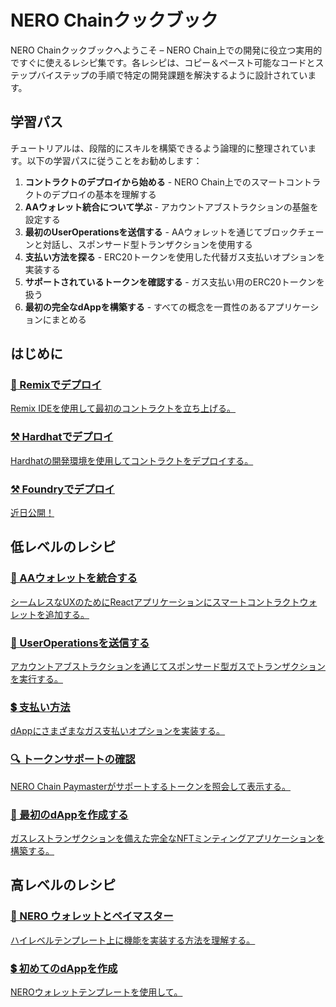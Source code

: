 
# NERO Chainクックブック

NERO Chainクックブックへようこそ – NERO Chain上での開発に役立つ実用的ですぐに使えるレシピ集です。各レシピは、コピー＆ペースト可能なコードとステップバイステップの手順で特定の開発課題を解決するように設計されています。

## 学習パス

チュートリアルは、段階的にスキルを構築できるよう論理的に整理されています。以下の学習パスに従うことをお勧めします：

1. **コントラクトのデプロイから始める** - NERO Chain上でのスマートコントラクトのデプロイの基本を理解する
2. **AAウォレット統合について学ぶ** - アカウントアブストラクションの基盤を設定する
3. **最初のUserOperationsを送信する** - AAウォレットを通じてブロックチェーンと対話し、スポンサード型トランザクションを使用する
4. **支払い方法を探る** - ERC20トークンを使用した代替ガス支払いオプションを実装する
5. **サポートされているトークンを確認する** - ガス支払い用のERC20トークンを扱う
6. **最初の完全なdAppを構築する** - すべての概念を一貫性のあるアプリケーションにまとめる

## はじめに

<div className="grid grid-cols-1 md:grid-cols-3 gap-4 mt-6 mb-6">
  <a href="/ja/tutorials/first-contract/using-remix" className="bg-white dark:bg-gray-800 p-5 rounded-lg border border-gray-200 dark:border-gray-600 hover:border-blue-500 hover:shadow-md dark:hover:border-blue-400 transition-all no-underline text-current">
    <h3 className="text-lg font-semibold mb-2 text-center">
      <span className="text-blue-600 mr-2">🔗</span>
      Remixでデプロイ
    </h3>
    <p className="text-gray-600 dark:text-gray-300 text-center">Remix IDEを使用して最初のコントラクトを立ち上げる。</p>
  </a>
  
  <a href="/ja/tutorials/first-contract/using-hardhat" className="bg-white dark:bg-gray-800 p-5 rounded-lg border border-gray-200 dark:border-gray-600 hover:border-blue-500 hover:shadow-md dark:hover:border-blue-400 transition-all no-underline text-current">
    <h3 className="text-lg font-semibold mb-2 text-center">
      <span className="text-yellow-500 mr-2">⚒️</span>
      Hardhatでデプロイ
    </h3>
    <p className="text-gray-600 dark:text-gray-300 text-center">Hardhatの開発環境を使用してコントラクトをデプロイする。</p>
  </a>

  <a href="" className="bg-white dark:bg-gray-800 p-5 rounded-lg border border-gray-200 dark:border-gray-600 hover:border-blue-500 hover:shadow-md dark:hover:border-blue-400 transition-all no-underline text-current">
    <h3 className="text-lg font-semibold mb-2 text-center">
      <span className="text-yellow-500 mr-2">⚒️</span>
      Foundryでデプロイ
    </h3>
    <p className="text-gray-600 dark:text-gray-300 text-center">近日公開！</p>
  </a>
</div>

## 低レベルのレシピ

<div className="grid grid-cols-1 md:grid-cols-3 gap-5 mt-6">
  <a href="/ja/tutorials/low-level/aa-wallet-integration" className="bg-gray-50 dark:bg-gray-900 p-5 rounded-lg border border-gray-200 dark:border-gray-800 hover:border-blue-500 hover:shadow-md dark:hover:border-blue-400 transition-all no-underline text-current">
    <h3 className="text-lg font-semibold mb-2 text-center">👛 AAウォレットを統合する</h3>
    <p className="text-sm text-gray-600 dark:text-gray-400 text-center">シームレスなUXのためにReactアプリケーションにスマートコントラクトウォレットを追加する。</p>
  </a>

  <a href="/ja/tutorials/low-level/sending-ops" className="bg-gray-50 dark:bg-gray-900 p-5 rounded-lg border border-gray-200 dark:border-gray-800 hover:border-blue-500 hover:shadow-md dark:hover:border-blue-400 transition-all no-underline text-current">
    <h3 className="text-lg font-semibold mb-2 text-center">📨 UserOperationsを送信する</h3>
    <p className="text-sm text-gray-600 dark:text-gray-400 text-center">アカウントアブストラクションを通じてスポンサード型ガスでトランザクションを実行する。</p>
  </a>

  <a href="/ja/tutorials/low-level/types-payments" className="bg-gray-50 dark:bg-gray-900 p-5 rounded-lg border border-gray-200 dark:border-gray-800 hover:border-blue-500 hover:shadow-md dark:hover:border-blue-400 transition-all no-underline text-current">
    <h3 className="text-lg font-semibold mb-2 text-center">💲 支払い方法</h3>
    <p className="text-sm text-gray-600 dark:text-gray-400 text-center">dAppにさまざまなガス支払いオプションを実装する。</p>
  </a>

  <a href="/ja/tutorials/low-level/checking-sup-tokens" className="bg-gray-50 dark:bg-gray-900 p-5 rounded-lg border border-gray-200 dark:border-gray-800 hover:border-blue-500 hover:shadow-md dark:hover:border-blue-400 transition-all no-underline text-current">
    <h3 className="text-lg font-semibold mb-2 text-center">🔍 トークンサポートの確認</h3>
    <p className="text-sm text-gray-600 dark:text-gray-400 text-center">NERO Chain Paymasterがサポートするトークンを照会して表示する。</p>
  </a>

  <a href="/ja/tutorials/low-level/create-first-dapp" className="bg-gray-50 dark:bg-gray-900 p-5 rounded-lg border border-gray-200 dark:border-gray-800 hover:border-blue-500 hover:shadow-md dark:hover:border-blue-400 transition-all no-underline text-current">
    <h3 className="text-lg font-semibold mb-2 text-center">🚀 最初のdAppを作成する</h3>
    <p className="text-sm text-gray-600 dark:text-gray-400 text-center">ガスレストランザクションを備えた完全なNFTミンティングアプリケーションを構築する。</p>
  </a>
</div>

## 高レベルのレシピ

<div className="grid grid-cols-1 md:grid-cols-3 gap-5 mt-6">
  <a href="/en/tutorials/high-level/build-blocks" className="bg-gray-50 dark:bg-gray-900 p-5 rounded-lg border border-gray-200 dark:border-gray-800 hover:border-blue-500 hover:shadow-md dark:hover:border-blue-400 transition-all no-underline text-current">
    <h3 className="text-lg font-semibold mb-2 text-center">👛 NERO ウォレットとペイマスター</h3>
    <p className="text-sm text-gray-600 dark:text-gray-400 text-center">ハイレベルテンプレート上に機能を実装する方法を理解する。</p>
  </a>

  <a href="/en/tutorials/high-level/high-level-quickstart" className="bg-gray-50 dark:bg-gray-900 p-5 rounded-lg border border-gray-200 dark:border-gray-800 hover:border-blue-500 hover:shadow-md dark:hover:border-blue-400 transition-all no-underline text-current">
    <h3 className="text-lg font-semibold mb-2 text-center">💲 初めてのdAppを作成</h3>
    <p className="text-sm text-gray-600 dark:text-gray-400 text-center">NEROウォレットテンプレートを使用して。</p>
  </a>
</div>

<PageFeedback />
